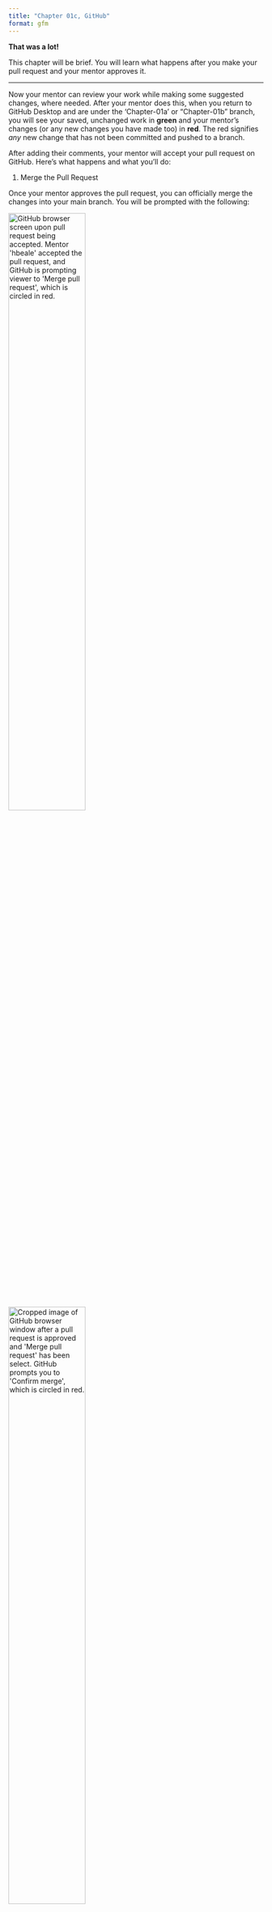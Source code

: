 ```yaml
---
title: "Chapter 01c, GitHub"
format: gfm
---
```


**That was a lot!**

This chapter will be brief.
You will learn what happens after you make your pull request and your mentor approves it.

------------------------------------------------------------------------

Now your mentor can review your work while making some suggested changes, where needed.
After your mentor does this, when you return to GitHub Desktop and are under the 'Chapter-01a' or "Chapter-01b" branch, you will see your saved, unchanged work in **green** and your mentor's changes (or any new changes you have made too) in **red**.
The red signifies *any* new change that has not been committed and pushed to a branch.

After adding their comments, your mentor will accept your pull request on GitHub.
Here's what happens and what you'll do:

1. Merge the Pull Request

Once your mentor approves the pull request, you can officially merge the changes into your main branch.
You will be prompted with the following:

<img src="Images/pull_request_accepted.png" 
     alt="GitHub browser screen upon pull request being accepted. Mentor 'hbeale' accepted the pull request, and GitHub is prompting viewer to 'Merge pull request', which is circled in red."
     style="width: 55%;">

<img src="Images/confirm_pull_request.png" 
     alt="Cropped image of GitHub browser window after a pull request is approved and 'Merge pull request' has been select. GitHub prompts you to 'Confirm merge', which is circled in red."
     style="width: 55%;">

2. Delete the Branch

After the merge, you will be prompted to *safely* delete your chapter's branch.

<img src="Images/delete_ch_1a_branch.png" 
     alt="Cropped image of GitHub browser window after the merge is complete. The viewer is prompted to safely 'Delete branch', which is circled in red."
     style="width: 55%;">


3. Sync Your Local Repository

After the merge is complete, you will see the new Chapter 1 Quarto documents in your GitHub.

<img src="Images/ch_1a_pr_merged.png" 
     alt="GitHub browser window after the merge is complete and branch is deleted. All project files and folders are listed and the newly merged file, 'Chapter-1a.qmd', is circled in red."
     style="width: 55%;">

Now, navigate to your local copy and check the files.
Do you see the new changes in your file?

While your mentors new edits appear on GitHub after the merge, they will not be reflected in your *local* repository.
To sync these changes to your local repository, you will need to "pull" them from GitHub.

Open GitHub desktop.
You should see a highlighted blue bar prompting you to "Pull 1 commit from the origin remote".
Click "Pull origin".

<img src="Images/pull_origin_changes.png" 
     alt="GitHub desktop screen upon changes to a file by someone on GitHub. GitHub desktop prompts the user to 'pull origin', ultimately syncing the remote and local repositories."
     style="width: 55%;">
     
Now the remote and local repositories are synced!
(**Hint**: Anytime you make changes to either the remote (e.g. on GitHub) or the local repository, you will need to sync them to keep both versions up to date.)

------------------------------------------------------------------------

**NEXT UP:** [Chapter 2](https://github.com/UCSC-Treehouse/Essential-skills-for-Treehouse-computational-research/blob/main/Chapter-Instructions/Chapter_02_Instructions.md)